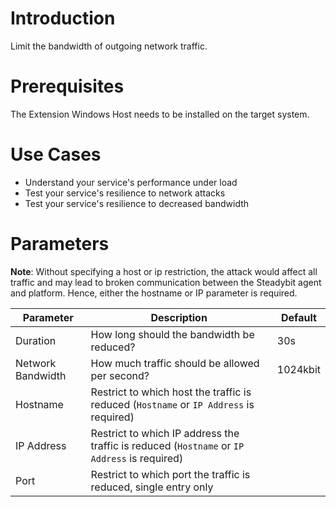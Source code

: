# Introduction

Limit the bandwidth of outgoing network traffic.

# Prerequisites

The Extension Windows Host needs to be installed on the target system.

# Use Cases

* Understand your service's performance under load
* Test your service's resilience to network attacks
* Test your service's resilience to decreased bandwidth

# Parameters

**Note**: Without specifying a host or ip restriction, the attack would affect all traffic and may lead to broken communication between the Steadybit agent and platform. Hence, either the hostname or IP parameter is required.


| Parameter         | Description                                                                                  | Default  |
|-------------------|----------------------------------------------------------------------------------------------|----------|
| Duration          | How long should the bandwidth be reduced?                                                    | 30s      |
| Network Bandwidth | How much traffic should be allowed per second?                                               | 1024kbit |
| Hostname          | Restrict to which host the traffic is reduced (`Hostname` or `IP Address` is required)       |          |
| IP Address        | Restrict to which IP address the traffic is reduced (`Hostname` or `IP Address` is required) |          |
| Port              | Restrict to which port the traffic is reduced, single entry only                             |          |
